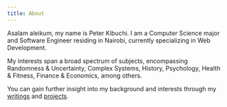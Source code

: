 ```yaml
---
title: About
---
```


Asalam aleikum, my name is Peter Kibuchi. I am a Computer Science major and Software Engineer
residing in Nairobi, currently specializing in Web Development.

My interests span a broad spectrum of subjects, encompassing Randomness & Uncertainty,
Complex Systems, History, Psychology, Health & Fitness, Finance & Economics, among others.

You can gain further insight into my background and interests through my
[writings](https://peterkibuchi.vercel.app) and [projects](https://github.com/peterkibuchi).
